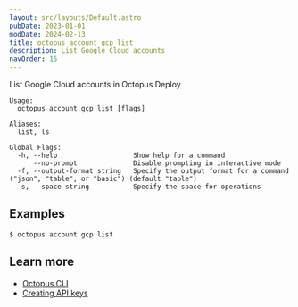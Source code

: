 ```yaml
---
layout: src/layouts/Default.astro
pubDate: 2023-01-01
modDate: 2024-02-13
title: octopus account gcp list
description: List Google Cloud accounts
navOrder: 15
---
```


List Google Cloud accounts in Octopus Deploy

```
Usage:
  octopus account gcp list [flags]

Aliases:
  list, ls

Global Flags:
  -h, --help                   Show help for a command
      --no-prompt              Disable prompting in interactive mode
  -f, --output-format string   Specify the output format for a command ("json", "table", or "basic") (default "table")
  -s, --space string           Specify the space for operations

```

## Examples

<SamplesInstance />

```
$ octopus account gcp list

```

## Learn more

- [Octopus CLI](/docs/octopus-rest-api/cli)
- [Creating API keys](/docs/octopus-rest-api/how-to-create-an-api-key)